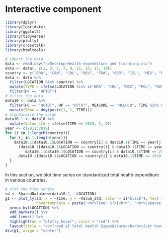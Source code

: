 # Interactive component

```r
library(dplyr)
library(lubridate)
library(ggplot2)
library(tidyverse)
library(plotly)
library(crosstalk)
library(htmltools)
```

```r
# import the data
data <- read.csv("~/Desktop/Health expenditure and financing.csv")
data <- data[, c(1, 3, 5, 7, 9, 11, 13, 15, 19)]
country <- c("BRA", "CAN", "CHL", "DEU", "FRA", "GBR", "ISL", "MEX", "POL", "RUS", "TUR", "USA")
data <- data %>%
  filter(LOCATION %in% country) %>%
  mutate(TYPE = ifelse(LOCATION %in% c("BRA", "CHL", "MEX", "POL", "RUS", "TUR"), "DEVELOPING", "DEVELOPED")) %>%
  filter(HF == "HFTOT")
# filter the data
data10 <- data %>%
  filter(HC == "HCTOT", HP == "HPTOT", MEASURE == "MLLNCU", TIME %in% c(2010:2019)) %>%
  mutate(Time = dmy(paste(1, 1, TIME)))
# standardize the value
data10.1 <- data10 %>%
  mutate(Value_std = ifelse(TIME == 2010, 1, 0))
year <- c(2011:2019)
for (i in 1:length(country)){
  for (j in 1:length(year)){
    data10.1[data10.1$LOCATION == country[i] & data10.1$TIME == year[j],]$Value_std <- 1 + 
      (data10.1[data10.1$LOCATION == country[i] & data10.1$TIME == year[j],]$Value -
         data10.1[data10.1$LOCATION == country[i] & data10.1$TIME == 2010,]$Value)/
      data10.1[data10.1$LOCATION == country[i] & data10.1$TIME == 2010,]$Value
  }
}
```

In this section, we plot time series on standardized total health expenditure in various countries.

```r
# plot the time series
sd <- SharedData$new(data10.1, ~LOCATION)
g1 <- plot_ly(sd, x = ~Time, y = ~Value_std, color = I("black"), text = ~Value,
              hovertemplate = paste('<br>Time: %{x}<br>', '<br>Expense: %{text:.2s}<br>')) %>%
  group_by(LOCATION) %>%
  add_markers() %>%
  add_lines() %>%
  highlight(on = "plotly_hover", color = "red") %>%
  layout(title = "<b>Trend of Total Health Expenditure</b><br>Just hover your mouse over the place of interest!")
div(g1, align = "center")
```